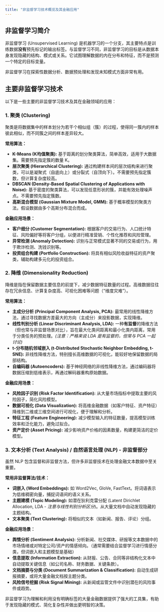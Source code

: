 ```yaml
---
title: "非监督学习技术概览及其金融应用"
---
```


## 非监督学习简介

非监督学习 (Unsupervised Learning) 是机器学习的一个分支，其主要特点是训练数据**没有**预先标记的输出标签。与监督学习不同，非监督学习的目标是从数据本身发现隐藏的结构、模式或关系。它试图理解数据的内在分布和特征，而不是预测一个特定的目标变量。

非监督学习在探索性数据分析、数据预处理和发现未知模式方面非常有用。

## 主要非监督学习技术

以下是一些主要的非监督学习技术及其在金融领域的应用：

### 1. 聚类 (Clustering)

聚类是将数据集中的样本划分为若干个相似组（簇）的过程，使得同一簇内的样本彼此相似，而不同簇之间的样本差异较大。

**常用算法：**

*   **K-Means (K均值聚类):** 基于距离的划分聚类算法，简单高效，适用于大数据集。需要预先指定簇的数量 K。
*   **层次聚类 (Hierarchical Clustering):** 通过构建样本间的层次结构来进行聚类，可以是凝聚式（自底向上）或分裂式（自顶向下）。不需要预先指定簇数，但计算复杂度较高。
*   **DBSCAN (Density-Based Spatial Clustering of Applications with Noise):** 基于密度的聚类算法，可以发现任意形状的簇，并能有效处理噪声点。不需要预先指定簇数。
*   **高斯混合模型 (Gaussian Mixture Model, GMM):** 基于概率模型的聚类方法，假设数据由多个高斯分布混合而成。

**金融应用场景：**

*   **客户细分 (Customer Segmentation):** 根据客户的交易行为、人口统计特征、风险偏好等将客户分组，以便进行精准营销、个性化推荐和风险管理。
*   **异常检测 (Anomaly Detection):** 识别与正常模式显著不同的交易或行为，用于欺诈检测、洗钱识别等。
*   **投资组合构建 (Portfolio Construction):** 将具有相似风险收益特征的资产聚类，辅助构建多元化的投资组合。

### 2. 降维 (Dimensionality Reduction)

降维是指在保留数据主要信息的前提下，减少数据特征数量的过程。高维数据往往存在冗余信息、计算复杂度高、可视化困难等问题（“维度灾难”）。

**常用算法：**

*   **主成分分析 (Principal Component Analysis, PCA):** 最常用的线性降维方法，通过寻找数据方差最大的方向（主成分）来投影数据，实现降维。
*   **线性判别分析 (Linear Discriminant Analysis, LDA):** 一种**有监督**的降维方法（但也常与非监督场景对比），旨在最大化类间距离和最小化类内距离，常用于分类任务的预处理。*(注意：严格来说 LDA 是有监督的，但常与 PCA 一起讨论)*
*   **t-分布随机邻域嵌入 (t-Distributed Stochastic Neighbor Embedding, t-SNE):** 非线性降维方法，特别擅长高维数据的可视化，能较好地保留数据的局部结构。
*   **自编码器 (Autoencoders):** 基于神经网络的非线性降维方法，通过编码器将数据压缩到低维表示，再通过解码器重构原始数据。

**金融应用场景：**

*   **风险因子识别 (Risk Factor Identification):** 从大量市场指标中提取主要的风险因子，简化风险模型。
*   **数据可视化 (Data Visualization):** 将高维金融数据（如客户特征、资产特征）降维到二维或三维空间进行可视化，便于理解和分析。
*   **特征工程 (Feature Engineering):** 减少模型输入的特征数量，提高模型训练效率和泛化能力，避免过拟合。
*   **资产定价 (Asset Pricing):** 减少影响资产价格的因素数量，构建更简洁的定价模型。

### 3. 文本分析 (Text Analysis) / 自然语言处理 (NLP) - 非监督部分

虽然 NLP 包含监督和非监督方法，但许多非监督技术在处理金融文本数据中至关重要。

**常用非监督算法/技术：**

*   **词嵌入 (Word Embeddings):** 如 Word2Vec, GloVe, FastText。将词语表示为低维稠密向量，捕捉词语间的语义关系。
*   **主题建模 (Topic Modeling):** 如潜在狄利克雷分配 (Latent Dirichlet Allocation, LDA - *注意与线性判别分析区分*)。从大量文档中自动发现隐藏的主题结构。
*   **文本聚类 (Text Clustering):** 将相似的文本（如新闻、报告、评论）分组。

**金融应用场景：**

*   **舆情分析 (Sentiment Analysis):** 分析新闻、社交媒体、研报等文本数据中的市场情绪或对特定公司/资产的情感倾向。（通常需要结合监督学习进行情感分类，但词嵌入和主题模型是基础）
*   **信息提取 (Information Extraction):** 从财报、公告、合同等非结构化文本中自动提取关键信息（如公司名称、财务数据、关键条款）。
*   **文档摘要与分类 (Document Summarization & Classification):** 自动生成研报摘要，或将大量金融文档按主题分类。
*   **风险信号挖掘 (Risk Signal Mining):** 从新闻或监管文件中识别潜在的风险事件或趋势。

非监督学习为理解和利用没有明确标签的大量金融数据提供了强大的工具集，有助于发现隐藏的模式、简化复杂性并做出更明智的决策。